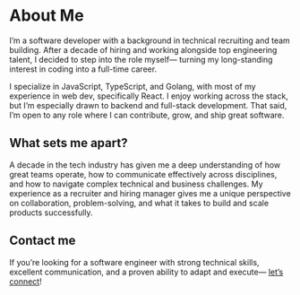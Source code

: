 # About Me

I’m a software developer with a background in technical recruiting and team building. After a decade of hiring and working alongside top engineering talent, I decided to step into the role myself— turning my long-standing interest in coding into a full-time career.

I specialize in JavaScript, TypeScript, and Golang, with most of my experience in web dev, specifically React. I enjoy working across the stack, but I’m especially drawn to backend and full-stack development. That said, I’m open to any role where I can contribute, grow, and ship great software.

## What sets me apart? 
A decade in the tech industry has given me a deep understanding of how great teams operate, how to communicate effectively across disciplines, and how to navigate complex technical and business challenges. My experience as a recruiter and hiring manager gives me a unique perspective on collaboration, problem-solving, and what it takes to build and scale products successfully.

## Contact me
If you’re looking for a software engineer with strong technical skills, excellent communication, and a proven ability to adapt and execute— [let’s connect](../contact)!